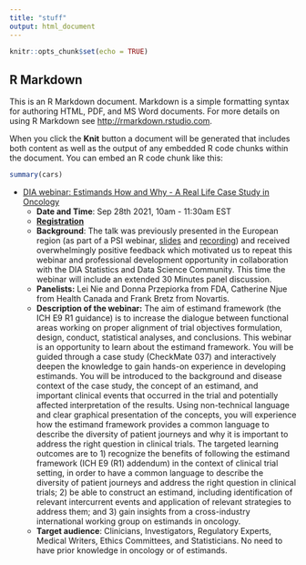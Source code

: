 ```yaml
---
title: "stuff"
output: html_document
---
```


```r
knitr::opts_chunk$set(echo = TRUE)
```

## R Markdown

This is an R Markdown document. Markdown is a simple formatting syntax for authoring HTML, PDF, and MS Word documents. For more details on using R Markdown see <http://rmarkdown.rstudio.com>.

When you click the **Knit** button a document will be generated that includes both content as well as the output of any embedded R code chunks within the document. You can embed an R code chunk like this:

```r
summary(cars)
```

* [DIA webinar: Estimands How and Why - A Real Life Case Study in Oncology](https://diaglobal.zoom.us/webinar/register/WN_7KtHC7qtRRG78aJbZP9slg)
  * **Date and Time**: Sep 28th 2021, 10am - 11:30am EST
  * [**Registration**](https://diaglobal.zoom.us/webinar/register/WN_7KtHC7qtRRG78aJbZP9slg)
  * **Background**: The talk was previously presented in the European region (as part of a PSI webinar, [slides](talks/20210601_clin_eng.pdf) and [recording](https://www.psiweb.org/vod/item/psi-eiwg-webinar-estimands-in-oncology---how-and-why)) and received overwhelmingly positive feedback which motivated us to repeat this webinar and professional development opportunity in collaboration with the DIA Statistics and Data Science Community. 
  This time the webinar will include an extended 30 Minutes panel discussion.
  * **Panelists:** Lei Nie and Donna Przepiorka from FDA, Catherine Njue from Health Canada and Frank Bretz from Novartis.
  * **Description of the webinar:** The aim of estimand framework (the ICH E9 R1 guidance) is to increase the dialogue between functional areas working on proper alignment of trial objectives formulation, design, conduct, statistical analyses, and conclusions. This webinar is an opportunity to learn about the estimand framework. You will be guided through a case study (CheckMate 037) and interactively deepen the knowledge to gain hands-on experience in developing estimands. You will be introduced to the background and disease context of the case study, the concept of an estimand, and important clinical events that occurred in the trial and potentially affected interpretation of the results. Using non-technical language and clear graphical presentation of the concepts, you will experience how the estimand framework provides a common language to describe the diversity of patient journeys and why it is important to address the right question in clinical trials. The targeted learning outcomes are to 1) recognize the benefits of following the estimand framework (ICH E9 (R1) addendum) in the context of clinical trial setting, in order to have a common language to describe the diversity of patient journeys and address the right question in clinical trials; 2) be able to construct an estimand, including identification of relevant intercurrent events and application of relevant strategies to address them; and 3) gain insights from a cross-industry international working group on estimands in oncology.
  * **Target audience**: Clinicians, Investigators, Regulatory Experts, Medical Writers, Ethics Committees, and Statisticians. No need to have prior knowledge in oncology or of estimands.
